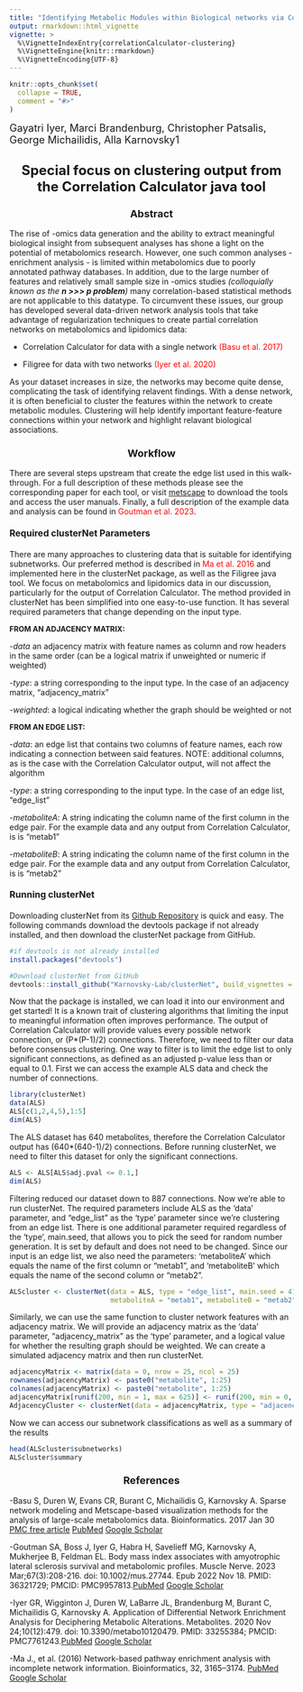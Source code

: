 ```yaml
---
title: "Identifying Metabolic Modules within Biological networks via Consensus Clustering"
output: rmarkdown::html_vignette
vignette: >
  %\VignetteIndexEntry{correlationCalculator-clustering}
  %\VignetteEngine{knitr::rmarkdown}
  %\VignetteEncoding{UTF-8}
---
```


```r
knitr::opts_chunk$set(
  collapse = TRUE,
  comment = "#>"
)
```
<font size = "4"> Gayatri Iyer, Marci Brandenburg, Christopher Patsalis, George Michailidis, Alla Karnovsky1 </font>


<h2 align="center" id="heading"><font size = 5>Special focus on clustering output from the Correlation Calculator java tool</font></h2>

<h3 align = "center" id = "heading"><font size = 4>Abstract</font></h3>

The rise of -omics data generation and the ability to extract meaningful biological insight from subsequent analyses has shone a light on the potential of metabolomics research. However, one such common analyses - enrichment analysis - is limited within metabolomics due to poorly annotated pathway databases. In addition, due to the large number of features and relatively small sample size in -omics studies *(colloquially known as the **n >>> p problem**)* many correlation-based statistical methods are not applicable to this datatype. To circumvent these issues, our group has developed several data-driven network analysis tools that take advantage of regularization techniques to create partial correlation networks on metabolomics and lipidomics data:

- Correlation Calculator for data with a single network <span style="color: red;">(Basu et al. 2017)</span>

- Filigree for data with two networks <span style="color: red;">(Iyer et al. 2020)</span>

As your dataset increases in size, the networks may become quite dense, complicating the task of identifying relavent findings. With a dense network, it is often beneficial to cluster the features within the network to create metabolic modules. Clustering will help identify important feature-feature connections within your network and highlight relavant biological associations.

<h3 align = "center" id = "heading"><font size = 4>Workflow</font></h3>
There are several steps upstream that create the edge list used in this walk-through. For a full description of these methods please see the corresponding paper for each tool, or visit [metscape](http://metscape.ncibi.org/calculator.html) to download the tools and access the user manuals. Finally, a full description of the example data and analysis can be found in <span style="color: red;">Goutman et al. 2023</span>.  

<h4 align = "left" id = "heading"><font size = 3>Required clusterNet Parameters</font></h3>

There are many approaches to clustering data that is suitable for identifying subnetworks. Our preferred method is described in <span style="color: red;">Ma et al. 2016</span> and implemented here in the clusterNet package, as well as the Filigree java tool. We focus on metabolomics and lipidomics data in our discussion, particularly for the output of Correlation Calculator. The method provided in clusterNet has been simplified into one easy-to-use function. It has several required parameters that change depending on the input type. 

<font size = "2">**FROM AN ADJACENCY MATRIX:**</font>

-*data* an adjacency matrix with feature names as column and row headers in the same order (can be a logical matrix if unweighted or numeric if weighted)

-*type*: a string corresponding to the input type. In the case of an adjacency matrix, "adjacency_matrix"

-*weighted*: a logical indicating whether the graph should be weighted or not


<font size = "2">**FROM AN EDGE LIST:**</font>

-*data*: an edge list that contains two columns of feature names, each row indicating a connection between said features. NOTE: additional columns, as is the case with the Correlation Calculator output, will not affect the algorithm

-*type*: a string corresponding to the input type. In the case of an edge list, "edge_list"

-*metaboliteA*: A string indicating the column name of the first column in the edge pair. For the example data and any output from Correlation Calculator, is is "metab1"

-*metaboliteB*: A string indicating the column name of the first column in the edge pair. For the example data and any output from Correlation Calculator, is is "metab2"


<h4 align = "left" id = "heading"><font size = 3>Running clusterNet</font></h3>

Downloading clusterNet from its [Github Repository](https://github.com/Karnovsky-Lab/clusterNet) is quick and easy. The following commands download the devtools package if not already installed, and then download the clusterNet package from GitHub.
```r
#if devtools is not already installed
install.packages("devtools")

#Download clusterNet from GitHub
devtools::install_github("Karnovsky-Lab/clusterNet", build_vignettes = TRUE)
```
Now that the package is installed, we can load it into our environment and get started! It is a known trait of clustering algorithms that limiting the input to meaningful information often improves performance. The output of Correlation Calculator will provide values every possible network connection, or (P*(P-1)/2) connections. Therefore, we need to filter our data before consensus clustering. One way to filter is to limit the edge list to only significant connections, as defined as an adjusted p-value less than or equal to 0.1. First we can access the example ALS data and check the number of connections.
```r
library(clusterNet)
data(ALS)
ALS[c(1,2,4,5),1:5]
dim(ALS)
```
The ALS dataset has 640 metabolites, therefore the Correlation Calculator output has (640*(640-1)/2) connections. Before running clusterNet, we need to filter this dataset for only the significant connections.
```r
ALS <- ALS[ALS$adj.pval <= 0.1,]
dim(ALS)
```
Filtering  reduced our dataset down to 887 connections. Now we're able to run clusterNet. The required parameters include ALS as the 'data' parameter, and "edge_list" as the 'type' parameter since we're clustering from an edge list. There is one additional parameter required regardless of the 'type', main.seed, that allows you to pick the seed for random number generation. It is set by default and does not need to be changed. Since our input is an edge list, we also need the parameters: 'metaboliteA' which equals the name of the first column or "metab1", and 'metaboliteB' which equals the name of the second column or "metab2".
```r
ALScluster <- clusterNet(data = ALS, type = "edge_list", main.seed = 417,
                         metaboliteA = "metab1", metaboliteB = "metab2")
```

Similarly, we can use the same function to cluster network features with an adjacency matrix. We will provide an adjacency matrix as the 'data' parameter, "adjacency_matrix" as the 'type' parameter, and a logical value for whether the resulting graph should be weighted. We can create a simulated adjacency matrix and then run clusterNet.
```r
adjacencyMatrix <- matrix(data = 0, nrow = 25, ncol = 25)
rownames(adjacencyMatrix) <- paste0("metabolite", 1:25)
colnames(adjacencyMatrix) <- paste0("metabolite", 1:25)
adjacencyMatrix[runif(200, min = 1, max = 625)] <- runif(200, min = 0, max = 1)
AdjacencyCluster <- clusterNet(data = adjacencyMatrix, type = "adjacency_matrix", main.seed = 417, weighted = TRUE)
```
Now we can access our subnetwork classifications as well as a summary of the results
```r
head(ALScluster$subnetworks)
ALScluster$summary
```
<h3 align = "center" id = "heading"><font size = 4>References</font></h3>

-Basu S, Duren W, Evans CR, Burant C, Michailidis G, Karnovsky A.
Sparse network modeling and Metscape-based visualization methods for the analysis of large-scale metabolomics data. Bioinformatics. 2017 Jan 30 [PMC free article](https://www.ncbi.nlm.nih.gov/pmc/articles/PMC5860222/) [PubMed](https://pubmed.ncbi.nlm.nih.gov/28137712/) [Google Scholar](https://scholar.google.com/scholar_lookup?journal=Bioinformatics&title=Sparse+network+modeling+and+metscape-based+visualization+methods+for+the+analysis+of+large-scale+metabolomics+data&author=S.+Basu&author=W.+Duren&author=C.R.+Evans&author=C.F.+Burant&author=G.+Michailidis&volume=33&publication_year=2017&pages=1545-1553&pmid=28137712&doi=10.1093/bioinformatics/btx012&)

-Goutman SA, Boss J, Iyer G, Habra H, Savelieff MG, Karnovsky A, Mukherjee B, Feldman EL. Body mass index associates with amyotrophic lateral sclerosis survival and metabolomic profiles. Muscle Nerve. 2023 Mar;67(3):208-216. doi: 10.1002/mus.27744. Epub 2022 Nov 18. PMID: 36321729; PMCID: PMC9957813.[PubMed](https://pubmed.ncbi.nlm.nih.gov/36321729/) [Google Scholar](https://scholar.google.com/scholar?hl=en&as_sdt=0%2C23&q=Goutman+SA%2C+Boss+J%2C+Iyer+G%2C+Habra+H%2C+Savelieff+MG%2C+Karnovsky+A%2C+Mukherjee+B%2C+Feldman+EL.+Body+mass+index+associates+with+amyotrophic+lateral+sclerosis+survival+and+metabolomic+profiles.+Muscle+Nerve.+2023+Mar%3B67%283%29%3A208-216.+doi%3A+10.1002%2Fmus.27744.+Epub+2022+Nov+18.+PMID%3A+36321729%3B+PMCID%3A+PMC9957813.&btnG=)

-Iyer GR, Wigginton J, Duren W, LaBarre JL, Brandenburg M, Burant C, Michailidis G, Karnovsky A. Application of Differential Network Enrichment Analysis for Deciphering Metabolic Alterations. Metabolites. 2020 Nov 24;10(12):479. doi: 10.3390/metabo10120479. PMID: 33255384; PMCID: PMC7761243.[PubMed](https://www.ncbi.nlm.nih.gov/pmc/articles/PMC7761243/) [Google Scholar](https://scholar.google.com/scholar?hl=en&as_sdt=0%2C23&q=Application+of+Differential+Network+Enrichment+Analysis+for+Deciphering+Metabolic+Alterations&btnG=)

-Ma J., et al. (2016) Network-based pathway enrichment analysis with incomplete network information. Bioinformatics, 32, 3165–3174. [PubMed](https://pubmed.ncbi.nlm.nih.gov/27357170/) [Google Scholar](https://scholar.google.com/scholar?hl=en&as_sdt=0%2C23&q=%282016%29+Network-based+pathway+enrichment+analysis+with+incomplete+network+information.+Bioinformatics%2C+32%2C+3165%E2%80%933174.&btnG=)
